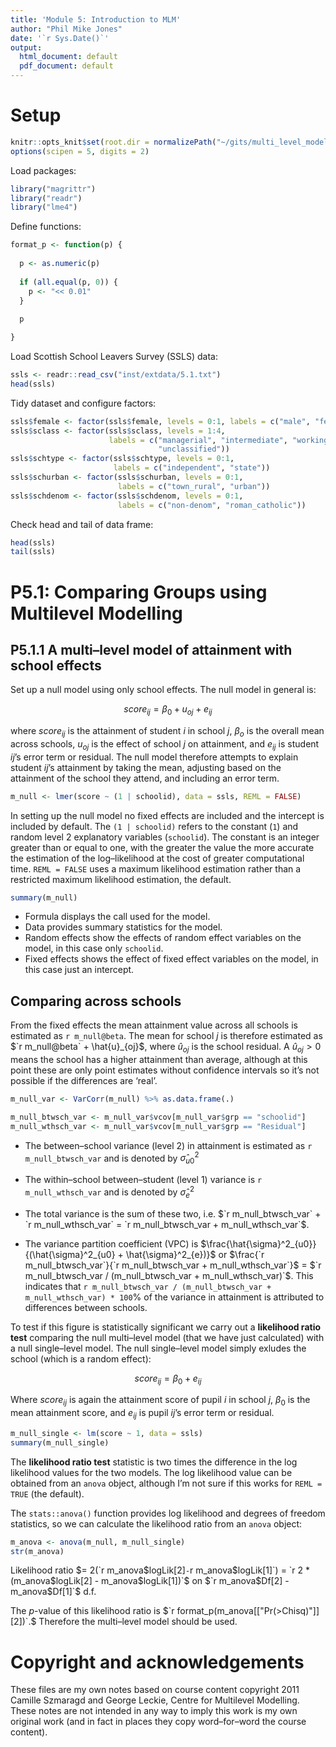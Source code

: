 ```yaml
---
title: 'Module 5: Introduction to MLM'
author: "Phil Mike Jones"
date: '`r Sys.Date()`'
output:
  html_document: default
  pdf_document: default
---
```


# Setup

```r
knitr::opts_knit$set(root.dir = normalizePath("~/gits/multi_level_modelling/"))
options(scipen = 5, digits = 2)
```

Load packages:
```r
library("magrittr")
library("readr")
library("lme4")
```

Define functions:
```r
format_p <- function(p) {
  
  p <- as.numeric(p)
  
  if (all.equal(p, 0)) {
    p <- "<< 0.01"
  }
  
  p

}
```


Load Scottish School Leavers Survey (SSLS) data:
```r
ssls <- readr::read_csv("inst/extdata/5.1.txt")
head(ssls)
```

Tidy dataset and configure factors:
```r
ssls$female <- factor(ssls$female, levels = 0:1, labels = c("male", "female"))
ssls$sclass <- factor(ssls$sclass, levels = 1:4,
                      labels = c("managerial", "intermediate", "working",
                                 "unclassified"))
ssls$schtype <- factor(ssls$schtype, levels = 0:1,
                       labels = c("independent", "state"))
ssls$schurban <- factor(ssls$schurban, levels = 0:1,
                        labels = c("town_rural", "urban"))
ssls$schdenom <- factor(ssls$schdenom, levels = 0:1,
                        labels = c("non-denom", "roman_catholic"))
```

Check head and tail of data frame:
```r
head(ssls)
tail(ssls)
```

# P5.1: Comparing Groups using Multilevel Modelling
## P5.1.1 A multi--level model of attainment with school effects

Set up a null model using only school effects. The null model in general is:

$$
score_{ij} = \beta_{0} + u_{oj} + e_{ij}
$$

where $score_{ij}$ is the attainment of student $i$ in school $j$, $\beta_{o}$ is the overall mean across schools, $u_{oj}$ is the effect of school $j$ on attainment, and $e_{ij}$ is student $ij$'s error term or residual.
The null model therefore attempts to explain student ${ij}$'s attainment by taking the mean, adjusting based on the attainment of the school they attend, and including an error term.

```r
m_null <- lmer(score ~ (1 | schoolid), data = ssls, REML = FALSE)
```

In setting up the null model no fixed effects are included and the intercept is included by default.
The `(1 | schoolid)` refers to the constant (`1`) and random level 2 explanatory variables (`schoolid`).
The constant is an integer greater than or equal to one, with the greater the value the more accurate the estimation of the log--likelihood at the cost of greater computational time.
`REML = FALSE` uses a maximum likelihood estimation rather than a restricted maximum likelihood estimation, the default.

```r
summary(m_null)
```

* Formula displays the call used for the model.
* Data provides summary statistics for the model.
* Random effects show the effects of random effect variables on the model, in this case only `schoolid`.
* Fixed effects shows the effect of fixed effect variables on the model, in this case just an intercept.

## Comparing across schools
From the fixed effects the mean attainment value across all schools is estimated as `r m_null@beta`.
The mean for school $j$ is therefore estimated as $`r m_null@beta` + \hat{u}_{oj}$, where $\hat{u}_{oj}$ is the school residual.
A $\hat{u}_{oj} > 0$ means the school has a higher attainment than average, although at this point these are only point estimates without confidence intervals so it's not possible if the differences are 'real'.

```r
m_null_var <- VarCorr(m_null) %>% as.data.frame(.)

m_null_btwsch_var <- m_null_var$vcov[m_null_var$grp == "schoolid"]
m_null_wthsch_var <- m_null_var$vcov[m_null_var$grp == "Residual"]
```

* The between--school variance (level 2) in attainment is estimated as `r m_null_btwsch_var` and is denoted by $\hat{\sigma}^2_{u0}$

* The within--school between--student (level 1) variance is `r m_null_wthsch_var` and is denoted by $\hat{\sigma}^2_{e}$

* The total variance is the sum of these two, i.e. $`r m_null_btwsch_var` + `r m_null_wthsch_var` = `r m_null_btwsch_var + m_null_wthsch_var`$.

* The variance partition coefficient (VPC) is $\frac{\hat{\sigma}^2_{u0}}{(\hat{\sigma}^2_{u0} + \hat{\sigma}^2_{e})}$ or $\frac{`r m_null_btwsch_var`}{`r m_null_btwsch_var + m_null_wthsch_var`}$ = $`r m_null_btwsch_var / (m_null_btwsch_var + m_null_wthsch_var)`$.
This indicates that `r m_null_btwsch_var / (m_null_btwsch_var + m_null_wthsch_var) * 100`\% of the variance in attainment is attributed to differences between schools.

To test if this figure is statistically significant we carry out a **likelihood ratio test** comparing the null multi--level model (that we have just calculated) with a null single--level model.
The null single--level model simply exludes the school (which is a random effect):

$$
score_{ij} = \beta_{0} + e_{ij}
$$

Where $score_{ij}$ is again the attainment score of pupil $i$ in school $j$, $\beta_{0}$ is the mean attainment score, and $e_{ij}$ is pupil $ij$'s error term or residual.

```r
m_null_single <- lm(score ~ 1, data = ssls)
summary(m_null_single)
```

The **likelihood ratio test** statistic is two times the difference in the log likelihood values for the two models.
The log likelihood value can be obtained from an `anova` object, although I'm not sure if this works for `REML = TRUE` (the default).

The `stats::anova()` function provides log likelihood and degrees of freedom statistics, so we can calculate the likelihood ratio from an `anova` object:

```r
m_anova <- anova(m_null, m_null_single)
str(m_anova)
```

Likelihood ratio $= 2(`r m_anova$logLik[2]` - `r m_anova$logLik[1]`) = `r 2 * (m_anova$logLik[2] - m_anova$logLik[1])`$ on $`r m_anova$Df[2] - m_anova$Df[1]`$ d.f.

The $p$-value of this likelihood ratio is $`r format_p(m_anova[["Pr(>Chisq)"]][2])`.$
Therefore the multi--level model should be used.

<!-- u0 <- ranef(m_null, postVar = TRUE) -->

<!-- u0se <- sqrt(attr(u0[[1]], "postVar")[1, , ]) -->

<!-- str(u0[1]) -->

<!-- str(u0[[1]]) -->

<!-- head(attr(u0[[1]], "postVar")[1, , ]) -->

<!-- schoolid <- as.numeric(rownames(u0[[1]])) -->

<!-- u0tab <- cbind(schoolid, u0[[1]], u0se) -->

<!-- colnames(u0tab) <- c("schoolid","u0","u0se") -->

<!-- u0tab <- u0tab[order(u0tab$u0), ] -->

<!-- u0tab <- cbind(u0tab, c(1:dim(u0tab)[1])) -->

<!-- colnames(u0tab)[4] <- "u0rank" -->

<!-- u0tab <- u0tab[order(u0tab$schoolid), ] -->

<!-- u0tab[1:10, ] -->

<!-- plot(u0tab$u0rank, u0tab$u0, type = "n", xlab = "u_rank", ylab = "conditional modes of r.e. for school_id:_cons") -->

<!-- segments(u0tab$u0rank, u0tab$u0 - 1.96*u0tab$u0se, u0tab$u0rank, u0tab$u0 + 1.96*u0tab$u0se) -->

<!-- points(u0tab$u0rank, u0tab$u0, col = "blue") -->

<!-- abline(h = 0, col = "red") -->

# Copyright and acknowledgements

These files are my own notes based on course content copyright 2011 Camille Szmaragd and George Leckie, Centre for Multilevel Modelling. These notes are not intended in any way to imply this work is my own original work (and in fact in places they copy word--for--word the course content).
